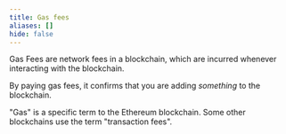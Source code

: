 ```yaml
---
title: Gas fees
aliases: []
hide: false
---
```



Gas Fees are network fees in a blockchain, which are incurred whenever interacting with the blockchain.

By paying gas fees, it confirms that you are adding *something* to the blockchain.

"Gas" is a specific term to the Ethereum blockchain. Some other blockchains use the term "transaction fees".
